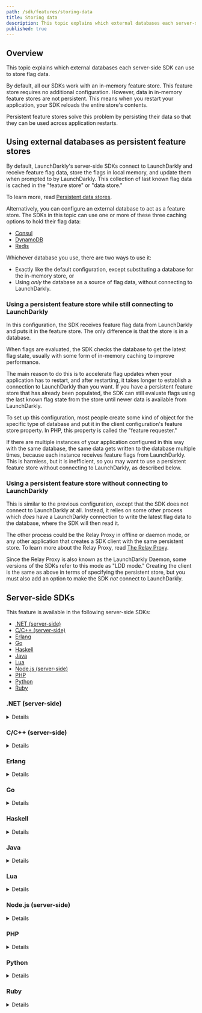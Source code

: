 ```yaml
---
path: /sdk/features/storing-data
title: Storing data
description: This topic explains which external databases each server-side SDK can use to store flag data.
published: true
---
```


## Overview

This topic explains which external databases each server-side SDK can use to store flag data.

By default, all our SDKs work with an in-memory feature store. This feature store requires no additional configuration. However, data in in-memory feature stores are not persistent. This means when you restart your application, your SDK reloads the entire store's contents.

Persistent feature stores solve this problem by persisting their data so that they can be used across application restarts.

## Using external databases as persistent feature stores

By default, LaunchDarkly's server-side SDKs connect to LaunchDarkly and receive feature flag data, store the flags in local memory, and update them when prompted to by LaunchDarkly. This collection of last known flag data is cached in the "feature store" or "data store."

To learn more, read [Persistent data stores](/sdk/concepts/data-stores).

Alternatively, you can configure an external database to act as a feature store. The SDKs in this topic can use one or more of these three caching options to hold their flag data:

* [Consul](/sdk/features/storing-data/consul)
* [DynamoDB](/sdk/features/storing-data/dynamodb)
* [Redis](/sdk/features/storing-data/redis)

Whichever database you use, there are two ways to use it:

- Exactly like the default configuration, except substituting a database for the in-memory store, or
- Using _only_ the database as a source of flag data, without connecting to LaunchDarkly.

### Using a persistent feature store while still connecting to LaunchDarkly

In this configuration, the SDK receives feature flag data from LaunchDarkly and puts it in the feature store. The only difference is that the store is in a database.

When flags are evaluated, the SDK checks the database to get the latest flag state, usually with some form of in-memory caching to improve performance.

The main reason to do this is to accelerate flag updates when your application has to restart, and after restarting, it takes longer to establish a connection to LaunchDarkly than you want. If you have a persistent feature store that has already been populated, the SDK can still evaluate flags using the last known flag state from the store until newer data is available from LaunchDarkly.

To set up this configuration, most people create some kind of object for the specific type of database and put it in the client configuration's feature store property. In PHP, this property is called the "feature requester."

If there are multiple instances of your application configured in this way with the same database, the same data gets written to the database multiple times, because each instance receives feature flags from LaunchDarkly. This is harmless, but it is inefficient, so you may want to use a persistent feature store without connecting to LaunchDarkly, as described below.

### Using a persistent feature store without connecting to LaunchDarkly

This is similar to the previous configuration, except that the SDK does not connect to LaunchDarkly at all. Instead, it relies on some other process which _does_ have a LaunchDarkly connection to write the latest flag data to the database, where the SDK will then read it.

The other process could be the Relay Proxy in offline or daemon mode, or any other application that creates a SDK client with the same persistent store. To learn more about the Relay Proxy, read [The Relay Proxy](/home/relay-proxy).

Since the Relay Proxy is also known as the LaunchDarkly Daemon, some versions of the SDKs refer to this mode as "LDD mode." Creating the client is the same as above in terms of specifying the persistent store, but you must also add an option to make the SDK _not_ connect to LaunchDarkly.

## Server-side SDKs

This feature is available in the following server-side SDKs:

* [.NET (server-side)](#net-server-side)
* [C/C++ (server-side)](#cc-server-side)
* [Erlang](#erlang)
* [Go](#go)
* [Haskell](#haskell)
* [Java](#java)
* [Lua](#lua)
* [Node.js (server-side)](#nodejs-server-side)
* [PHP](#php)
* [Python](#python)
* [Ruby](#ruby)

### .NET (server-side)

<Details summary="Expand .NET (server-side) code sample">

The .NET SDK can use [Consul](/sdk/features/storing-data/consul#net-server-side), [DynamoDB](/sdk/features/storing-data/dynamodb#net-server-side), or [Redis](/sdk/features/storing-data/redis#net-server-side) to hold flag data.

To use a persistent feature store while connecting to LaunchDarkly:

<CodeTabs
  defaultValue="csharp"
  values={[
    { label: 'C#', value: 'csharp', },
    { label: 'C# (.NET SDK versions 5.14.x and earlier)', value: 'dotnet5', },
  ]
}>

<CodeTabItem value="csharp">

```csharp
using LaunchDarkly.Sdk.Server;
using LaunchDarkly.Sdk.Server.Integrations;

var config = Configuration.Builder(sdkKey)
    .DataStore(
        Components.PersistentDataStore(
            SomeDatabaseName.DataStore()
        )
    )
    .Build();
```

</CodeTabItem>
<CodeTabItem value="dotnet5">

```csharp
using LaunchDarkly.Client;

var store = createSomeKindOfFeatureStore();
var config = Configuration.Builder(sdkKey)
    .FeatureStoreFactory(store)
    .Build();
```

</CodeTabItem>
</CodeTabs>

To learn more, read [`ConfigurationBuilder.DataStore`](https://launchdarkly.github.io/dotnet-server-sdk/api/LaunchDarkly.Sdk.Server.ConfigurationBuilder.html#DataStore).

To use a persistent feature store without connecting to LaunchDarkly, use the `DataStore` builder method as above, and then use [`Components.ExternalUpdatesOnly`](https://launchdarkly.github.io/dotnet-server-sdk/api/LaunchDarkly.Sdk.Server.Components.html#LaunchDarkly_Sdk_Server_Components_ExternalUpdatesOnly) to configure daemon mode. To learn more, read [Using daemon mode](/sdk/features/relay-proxy-configuration/daemon-mode#net-server-side).
</Details>

### C/C++ (server-side)

<Details summary="Expand C/C++ (server-side) code sample">

The C/C++ SDK can use [Redis](/sdk/features/storing-data/redis#cc-server-side) to hold flag data.

To use a persistent feature store while connecting to LaunchDarkly:

<CodeTabs
  defaultValue="c"
  values={[
    { label: 'C/C++', value: 'c', }
  ]
}>

<CodeTabItem value="c">

```c
#include <launchdarkly/api.h>

struct LDConfig *config = LDConfigNew("my-key");

struct LDStoreInterface *store = ConstructYourFeatureStoreInterface();

LDConfigSetFeatureStoreBackend(config, store);
```

</CodeTabItem>
</CodeTabs>

To use a persistent feature store without connecting to LaunchDarkly, use `LDConfigSetFeatureStoreBackend` as above, and then use [`LDConfigSetUseLDD`](https://launchdarkly.github.io/c-server-sdk/config_8h.html#a1adabf587a063f4a2c97bb5927458963) to configure daemon mode. To learn more, read [Using daemon mode](/sdk/features/relay-proxy-configuration/daemon-mode#cc-server-side).
</Details>

### Erlang

<Details summary="Expand Erlang code sample">

The Erlang SDK can use [Redis](/sdk/features/storing-data/redis#erlang) to hold flag data.

To use a persistent feature store while connecting to LaunchDarkly:

<CodeTabs
  defaultValue="erlang"
  values={[
    { label: 'Erlang', value: 'erlang', }
  ]
}>

<CodeTabItem value="erlang">

```erlang
LdOptions = #{
  feature_store => your_feature_store
},
ldclient:start_instance("your_sdk_key", LdOptions).
```

</CodeTabItem>
</CodeTabs>

To use a persistent feature store without connecting to LaunchDarkly, set the `feature_store` property as above, and then set the `use_ldd` option to configure daemon mode. To learn more, read [Using daemon mode](/sdk/features/relay-proxy-configuration/daemon-mode#erlang).
</Details>

### Go

<Details summary="Expand Go code sample">

The Go SDK can use [Consul](/sdk/features/storing-data/consul#go), [DynamoDB](/sdk/features/storing-data/dynamodb#go), or [Redis](/sdk/features/storing-data/redis#go) to hold flag data.

To use a persistent feature store while connecting to LaunchDarkly:

<CodeTabs
  defaultValue="go"
  values={[
    { label: 'Go', value: 'go', }
  ]
}>

<CodeTabItem value="go">

```go
import (
    ld "gopkg.in/launchdarkly/go-server-sdk.v5"
    "gopkg.in/launchdarkly/go-server-sdk.v5/ldcomponents"
    examplepackage "github.com/launchdarkly/go-server-sdk-some-example-database"
)

var config ld.Config
config.DataStore = ldcomponents.PersistentDataStore(
    examplepackage.DataStore().SomeStoreOptions(),
)
client := ld.MakeCustomClient(sdkKey, config, waitTime)
```

</CodeTabItem>
</CodeTabs>

To learn more, read [`PersistentDataStore`](https://pkg.go.dev/gopkg.in/launchdarkly/go-server-sdk.v5/ldcomponents#PersistentDataStore).

To use a persistent feature store without connecting to LaunchDarkly, use `PersistentDataStore()` as above, and then use [`ExternalUpdatesOnly()`](https://pkg.go.dev/gopkg.in/launchdarkly/go-server-sdk.v5/ldcomponents#ExternalUpdatesOnly) to configure daemon mode. To learn more, read [Using daemon mode](/sdk/features/relay-proxy-configuration/daemon-mode#go).
</Details>

### Haskell

<Details summary="Expand Haskell code sample">

The Haskell SDK can use [Redis](/sdk/features/storing-data/redis#haskell) to hold flag data.

To use a persistent feature store while connecting to LaunchDarkly:

<CodeTabs
  defaultValue="haskell"
  values={[
    { label: 'Haskell', value: 'haskell', }
  ]
}>


<CodeTabItem value="haskell">

```haskell
import LaunchDarkly.Server

main = do
    backend <- makeYourBackendInterface

    let config = configSetStoreBackend backend $ makeConfig "your_sdk_key"

    client <- makeClient config
```

</CodeTabItem>
</CodeTabs>

To use a persistent feature store without connecting to LaunchDarkly, use `configSetStoreBackend` as above, and then use `configSetUseLdd` to configure daemon mode. To learn more, read [Using daemon mode](/sdk/features/relay-proxy-configuration/daemon-mode#haskell).
</Details>

### Java

<Details summary="Expand Java code sample">

The Java SDK can use [Consul](/sdk/features/storing-data/consul#java), [DynamoDB](/sdk/features/storing-data/dynamodb#java), or [Redis](/sdk/features/storing-data/redis#java) to hold flag data.

To use a persistent feature store while connecting to LaunchDarkly:

<CodeTabs
  defaultValue="java"
  values={[
    { label: 'Java', value: 'java', }
  ]
}>

<CodeTabItem value="java">

```java
import com.launchdarkly.sdk.server.*;
import com.launchdarkly.sdk.server.integrations.*;

LDConfig config = new LDConfig.Builder()
  .dataStore(
    Components.persistentDataStore(
      SomeDatabaseName.dataStore(storeOptions)
    )
  )
  .build();
LDClient client = new LDClient(sdkKey, config);
```

</CodeTabItem>
</CodeTabs>

To learn more, read [`Components.persistentDataStore`](https://javadoc.io/static/com.launchdarkly/launchdarkly-java-server-sdk/5.0.0/com/launchdarkly/sdk/server/Components.html#persistentDataStore-com.launchdarkly.sdk.server.interfaces.PersistentDataStoreFactory-).

To use a persistent feature store without connecting to LaunchDarkly, use `persistentDataStore` as above, and then use [`externalUpdatesOnly`](https://javadoc.io/static/com.launchdarkly/launchdarkly-java-server-sdk/5.0.0/com/launchdarkly/sdk/server/Components.html#externalUpdatesOnly--m) to configure daemon mode. To learn more, read [Using daemon mode](/sdk/features/relay-proxy-configuration/daemon-mode#java).
</Details>

### Lua

<Details summary="Expand Lua code sample">

The module `launchdarkly_server_sdk_redis` allows feature flag data to be cached with Redis. To learn more, read [Redis](/sdk/features/storing-data/redis#lua).

To use a persistent feature store while connecting to LaunchDarkly:

<CodeTabs
  defaultValue="lua"
  values={[
    { label: 'Lua', value: 'lua', }
  ]
}>

<CodeTabItem value="lua">

```lua
local l = require("launchdarkly_server_sdk")

local backend = makeYourBackendInterface()

local c = l.clientInit({
    key                 = "your_sdk_key",
    featureStoreBackend = backend
)}
```

</CodeTabItem>
</CodeTabs>

To use a persistent feature store without connecting to LaunchDarkly, set the `featureStoreBackend` as above, and then set the `useLDD` property to configure daemon mode. To learn more, read [Using daemon mode](/sdk/features/relay-proxy-configuration/daemon-mode#lua).
</Details>

### Node.js (server-side)

<Details summary="Expand Node.js (server-side) code sample">

The Node.js SDK can use [Consul](/sdk/features/storing-data/consul#nodejs-server-side), [DynamoDB](/sdk/features/storing-data/dynamodb#nodejs-server-side), or [Redis](/sdk/features/storing-data/redis#nodejs-server-side) to hold flag data.

To use a persistent feature store while connecting to LaunchDarkly:

<CodeTabs
  defaultValue="js"
  values={[
    { label: 'JavaScript', value: 'js', },
    { label: 'TypeScript', value: 'ts', },
  ]
}>

<CodeTabItem value="js">

```js
const ld = require('launchdarkly-node-server-sdk');

const store = SomeKindOfFeatureStore(storeOptions);
const options = {
  featureStore: store
};
const client = ld.init('YOUR_SDK_KEY', config);
```

</CodeTabItem>
<CodeTabItem value="ts">

```ts
import * as ld from 'launchdarkly-node-server-sdk';

const store = SomeKindOfFeatureStore(storeOptions);

const options: ld.LDOptions = {
  featureStore: store,
};
const client = ld.init('YOUR_SDK_KEY', config);
```

</CodeTabItem>
</CodeTabs>

To use a persistent feature store without connecting to LaunchDarkly, set the `featureStore` property as above, and then set the `useLdd` property to configure daemon mode. To learn more, read [Using daemon mode](/sdk/features/relay-proxy-configuration/daemon-mode#nodejs-server-side).
</Details>

### PHP

<Details summary="Expand PHP code sample">

The PHP SDK can use [Consul](/sdk/features/storing-data/consul), [DynamoDB](/sdk/features/storing-data/dynamodb), or [Redis](/sdk/features/storing-data/redis) to get flag data.

Unlike other server-side SDKs, the PHP SDK cannot connect to LaunchDarkly while using a database as a backing store. It can only read from a database that has been populated by the [Relay Proxy](/home/relay-proxy), or by another application that uses a server-side LaunchDarkly SDK. To learn more, read [Using daemon mode](/home/relay-proxy/using#using-daemon-mode).

Another difference from other SDKs is that the PHP SDK does not have an in-memory cache for database queries. This is because in PHP, the entire in-memory application state is normally discarded after each request. Therefore, in code examples for PHP you will not see a cache TTL parameter.

To read from a persistent feature store without connecting to LaunchDarkly:

<CodeTabs
  defaultValue="php"
  values={[
    { label: 'PHP', value: 'php', },
    { label: 'PHP SDK 3.4.x and earlier', value: 'php34', },
  ]
}>

<CodeTabItem value="php">

```php
$client = new LaunchDarkly\LDClient("your_sdk_key", [
    'feature_requester' => LaunchDarkly\Integrations\NameOfDatabase::featureRequester()
]);
```

</CodeTabItem>
<CodeTabItem value="php34">

```php
$client = new LaunchDarkly\LDClient("your_sdk_key", [
    'feature_requester_class' => 'LaunchDarkly\NameOfDatabaseFeatureRequester'
]);
```

</CodeTabItem>
</CodeTabs>

Prior to version 4.0, the database integrations were included in the main PHP SDK package. Starting in version 4.0, they are in separate packages.
</Details>

### Python

<Details summary="Expand Python code sample">

The Python SDK can use [Consul](/sdk/features/storing-data/consul), [DynamoDB](/sdk/features/storing-data/dynamodb), or [Redis](/sdk/features/storing-data/redis) to hold flag data.

To use a persistent feature store while connecting to LaunchDarkly:

<CodeTabs
  defaultValue="py"
  values={[
    { label: 'Python', value: 'py', }
  ]
}>


<CodeTabItem value="py">

```python
import ldclient
from ldclient.config import Config

store = SomeKindOfFeatureStore(store_options)
config = Config(feature_store=store)
ldclient.set_config(config)
```

</CodeTabItem>
</CodeTabs>

To use a persistent feature store without connecting to LaunchDarkly, set the `feature_store` property as above, and then set the `use_ldd` property to configure daemon mode. To learn more, read [Using daemon mode](/sdk/features/relay-proxy-configuration/daemon-mode#python).
</Details>

### Ruby

<Details summary="Expand Ruby code sample">

The Ruby SDK can use [Consul](/sdk/features/storing-data/consul), [DynamoDB](/sdk/features/storing-data/dynamodb), or [Redis](/sdk/features/storing-data/redis) to hold flag data.

These adapters are implemented in the `LaunchDarkly::Integrations::Redis`, `LaunchDarkly::Integrations::DynamoDB`, and `LaunchDarkly::Integrations::Consul` modules. To use them, call the `new_feature_store` method in the module, and put the returned object in the `feature_store` property of your client configuration.

To use a persistent feature store while connecting to LaunchDarkly:

<CodeTabs
  defaultValue="ruby"
  values={[
    { label: 'Ruby', value: 'ruby', }
  ]
}>

<CodeTabItem value="ruby">

```ruby
require 'ldclient-rb'

store = SomeKindOfFeatureStore.new(storeOptions)
config = LaunchDarkly::Config.new(
  feature_store: store
)
client = LaunchDarkly::Client.new(sdk_key, config)
```

</CodeTabItem>
</CodeTabs>

To use a persistent feature store without connecting to LaunchDarkly, set the `feature_store` property as above, and then set the `use_ldd` property to configure daemon mode. To learn more, read [Using daemon mode](/sdk/features/relay-proxy-configuration/daemon-mode#ruby).
</Details>
